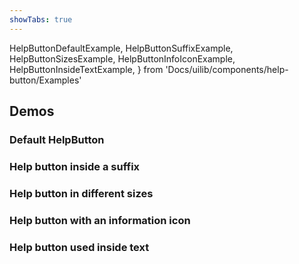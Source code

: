 ```yaml
---
showTabs: true
---
```


  HelpButtonDefaultExample,
  HelpButtonSuffixExample,
  HelpButtonSizesExample,
  HelpButtonInfoIconExample,
  HelpButtonInsideTextExample,
} from 'Docs/uilib/components/help-button/Examples'

## Demos

### Default HelpButton

<HelpButtonDefaultExample />

### Help button inside a suffix

<HelpButtonSuffixExample />

### Help button in different sizes

<HelpButtonSizesExample />

### Help button with an information icon

<HelpButtonInfoIconExample />

### Help button used inside text

<HelpButtonInsideTextExample />
